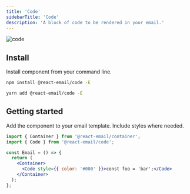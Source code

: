 ```yaml
---
title: 'Code'
sidebarTitle: 'Code'
description: 'A block of code to be rendered in your email.'
---
```



<img className="rounded-md" src="/docs/images/components/code.png" alt="code" />

## Install

Install component from your command line.

<CodeGroup>

```sh npm
npm install @react-email/code -E
```

```sh yarn
yarn add @react-email/code -E
```

</CodeGroup>

## Getting started

Add the component to your email template. Include styles where needed.

```jsx
import { Container } from '@react-email/container';
import { Code } from '@react-email/code';

const Email = () => {
  return (
    <Container>
      <Code style={{ color: '#000' }}>const foo = 'bar';</Code>
    </Container>
  );
};
```
